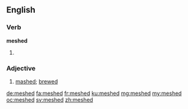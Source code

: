 ==English==

===Verb===
'''meshed'''

# {{en-past of|mesh}}

===Adjective===
{{en-adj|-}}

# {{context|obsolete}} [[mash]]ed; [[brew]]ed
#: {{rfquotek|Shakespeare}}

{{Webster 1913}}

[[de:meshed]]
[[fa:meshed]]
[[fr:meshed]]
[[ku:meshed]]
[[mg:meshed]]
[[my:meshed]]
[[oc:meshed]]
[[sv:meshed]]
[[zh:meshed]]